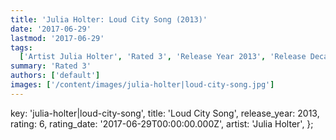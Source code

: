 ```yaml
---
title: 'Julia Holter: Loud City Song (2013)'
date: '2017-06-29'
lastmod: '2017-06-29'
tags:
  ['Artist Julia Holter', 'Rated 3', 'Release Year 2013', 'Release Decade 2010']
summary: 'Rated 3'
authors: ['default']
images: ['/content/images/julia-holter|loud-city-song.jpg']
---
```


  key: 'julia-holter|loud-city-song',
  title: 'Loud City Song',
  release_year: 2013,
  rating: 6,
  rating_date: '2017-06-29T00:00:00.000Z',
  artist: 'Julia Holter',
};

<MusicRating data={data} />

